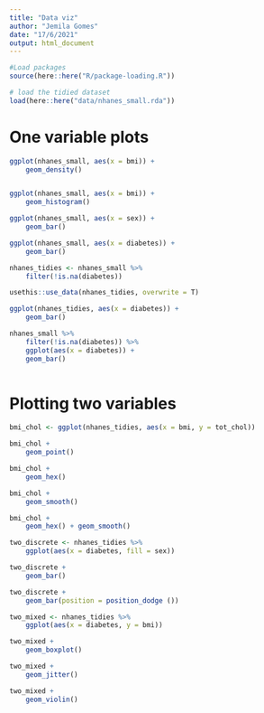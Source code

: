 ```yaml
---
title: "Data viz"
author: "Jemila Gomes"
date: "17/6/2021"
output: html_document
---
```


```r
#Load packages
source(here::here("R/package-loading.R"))

# load the tidied dataset
load(here::here("data/nhanes_small.rda"))
```

# One variable plots

```r
ggplot(nhanes_small, aes(x = bmi)) + 
    geom_density()


ggplot(nhanes_small, aes(x = bmi)) + 
    geom_histogram()
```

```r
ggplot(nhanes_small, aes(x = sex)) +
    geom_bar()

ggplot(nhanes_small, aes(x = diabetes)) + 
    geom_bar()
```

```r
nhanes_tidies <- nhanes_small %>% 
    filter(!is.na(diabetes))

usethis::use_data(nhanes_tidies, overwrite = T)

ggplot(nhanes_tidies, aes(x = diabetes)) + 
    geom_bar()
```
```r
nhanes_small %>% 
    filter(!is.na(diabetes)) %>%
    ggplot(aes(x = diabetes)) + 
    geom_bar()
    
```

# Plotting two variables

```r

bmi_chol <- ggplot(nhanes_tidies, aes(x = bmi, y = tot_chol))

bmi_chol + 
    geom_point()

bmi_chol + 
    geom_hex()

bmi_chol +
    geom_smooth()

bmi_chol +
    geom_hex() + geom_smooth()
```

```r
two_discrete <- nhanes_tidies %>% 
    ggplot(aes(x = diabetes, fill = sex))

two_discrete + 
    geom_bar()

two_discrete + 
    geom_bar(position = position_dodge ())
```

```r

two_mixed <- nhanes_tidies %>% 
    ggplot(aes(x = diabetes, y = bmi))

two_mixed + 
    geom_boxplot()

two_mixed +
    geom_jitter()

two_mixed + 
    geom_violin()
```



